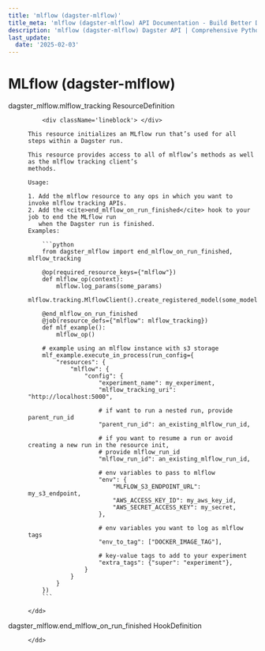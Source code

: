 ```yaml
---
title: 'mlflow (dagster-mlflow)'
title_meta: 'mlflow (dagster-mlflow) API Documentation - Build Better Data Pipelines | Python Reference Documentation for Dagster'
description: 'mlflow (dagster-mlflow) Dagster API | Comprehensive Python API documentation for Dagster, the data orchestration platform. Learn how to build, test, and maintain data pipelines with our detailed guides and examples.'
last_update:
  date: '2025-02-03'
---
```


<div class="section" id="mlflow-dagster-mlflow">

# MLflow (dagster-mlflow)

<dl>
    <dt><Link id='dagster_mlflow.mlflow_tracking'>dagster_mlflow.mlflow_tracking ResourceDefinition</Link></dt>
    <dd>

        <div className='lineblock'> </div>

    This resource initializes an MLflow run that’s used for all steps within a Dagster run.

    This resource provides access to all of mlflow’s methods as well as the mlflow tracking client’s
    methods.

    Usage:

    1. Add the mlflow resource to any ops in which you want to invoke mlflow tracking APIs.
    2. Add the <cite>end_mlflow_on_run_finished</cite> hook to your job to end the MLflow run
       when the Dagster run is finished.
    Examples:

        ```python
        from dagster_mlflow import end_mlflow_on_run_finished, mlflow_tracking

        @op(required_resource_keys={"mlflow"})
        def mlflow_op(context):
            mlflow.log_params(some_params)
            mlflow.tracking.MlflowClient().create_registered_model(some_model_name)

        @end_mlflow_on_run_finished
        @job(resource_defs={"mlflow": mlflow_tracking})
        def mlf_example():
            mlflow_op()

        # example using an mlflow instance with s3 storage
        mlf_example.execute_in_process(run_config={
            "resources": {
                "mlflow": {
                    "config": {
                        "experiment_name": my_experiment,
                        "mlflow_tracking_uri": "http://localhost:5000",

                        # if want to run a nested run, provide parent_run_id
                        "parent_run_id": an_existing_mlflow_run_id,

                        # if you want to resume a run or avoid creating a new run in the resource init,
                        # provide mlflow_run_id
                        "mlflow_run_id": an_existing_mlflow_run_id,

                        # env variables to pass to mlflow
                        "env": {
                            "MLFLOW_S3_ENDPOINT_URL": my_s3_endpoint,
                            "AWS_ACCESS_KEY_ID": my_aws_key_id,
                            "AWS_SECRET_ACCESS_KEY": my_secret,
                        },

                        # env variables you want to log as mlflow tags
                        "env_to_tag": ["DOCKER_IMAGE_TAG"],

                        # key-value tags to add to your experiment
                        "extra_tags": {"super": "experiment"},
                    }
                }
            }
        })
        ```

    </dd>

</dl>
<dl>
    <dt><Link id='dagster_mlflow.end_mlflow_on_run_finished'>dagster_mlflow.end_mlflow_on_run_finished HookDefinition</Link></dt>
    <dd>

    </dd>

</dl>
</div>
